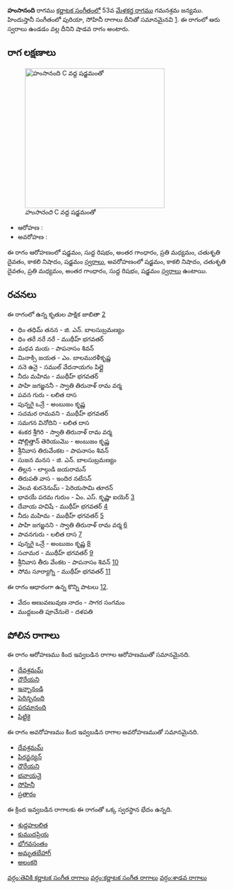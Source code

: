 {{Infobox ragam
	| name          	= హంసానంది
	| synonym	    	= 
	| mela          	= 
	| chakra        	= 
	| janaka        	= 
	| type          	= శాడవ
	| arohanam      	= {{svaraC|S|R1|G3|M2|D2|N3|S'}} 
	| avarohanam    	= {{svaraC|S'|N3|D2|M2|G3|R1|S}}
	| jeeva         	=
	| chhaya        	=
	| nyasa         	=
	| vishesha      	= 
	| equivalent  		= పురియా, సోహినీ
}}
{{కర్ణాటక సంగీత రాగాలు}}
'''హంసానంది''' రాగము [[కర్ణాటక సంగీతం]]లో 53వ [[మేళకర్త రాగము]] గమనశ్రమ జన్యము.  హిందుస్తానీ సంగీతంలో పురియా, సోహినీ రాగాలు దీనితో సమానమైనవి [https://karnatik.com/hcragatable.shtml]. ఈ రాగంలో ఆరు స్వరాలు ఉండడం వల్ల దీనిని షాడవ రాగం అంటారు.


==రాగ లక్షణాలు==
[[Image:hamsanandi_kb2wiki.png|thumb|right|316px|''హంసానంది'' C వద్ద షడ్జమంతో]]

* ఆరోహణ : {{svaraC|S|R1|G3|M2|D2|N3|S'}} 
* అవరోహణ : {{svaraC|S'|N3|D2|M2|G3|R1|S}}

ఈ రాగం ఆరోహణంలో షడ్జమం, సుద్ద  రిషభం, అంతర గాంధారం, ప్రతి మధ్యమం, చతుశృతి దైవతం, కాకలి  నిషాదం, షడ్జమం [[స్వరాలు]], అవరోహణంలో షడ్జమం, కాకలి  నిషాదం, చతుశృతి దైవతం, ప్రతి మధ్యమం, అంతర గాంధారం, సుద్ద  రిషభం, షడ్జమం [[స్వరాలు]] ఉంటాయి.

==రచనలు==
ఈ రాగంలో ఉన్న కృతుల పాక్షిక జాబితా [https://github.com/ssrihari/ragavardhini/blob/master/ragas/kritis.psv]
* ధిం తధిమ్ తనన - జి. ఎన్. బాలసుబ్రమణ్యం
* ధిం తరే నరే నరే - ముథీహ్ భగవతర్
* మధవ మయ - పాపనాసం  శివన్
* మినాక్సి జయత - ఎం. బాలమురళీకృష్ణ
* ననె ఉనై - సముల్ వేదనాయగం పిల్లై
* నీదు మహిమ - ముథీహ్ భగవతర్
* పాహి   జగజ్జననీ - స్వాతి తిరునాళ్ రామ వర్మ
* పవన  గురు - లలిత దాస
* పున్నగై  ఒన్రే - అంబుజం కృష్ణ
* సచమర రామవని - ముథీహ్ భగవతర్
* సమగన వినోదిని - లలిత దాస
* శంకర శ్రీగిరి - స్వాతి తిరునాళ్ రామ వర్మ
* షోల్లిత్తాన్ తెరియుమొ - అంబుజం కృష్ణ
* శ్రీనివాస తిరువేంకట - పాపనాసం  శివన్
* సుజన మనస - జి. ఎన్. బాలసుబ్రమణ్యం
* తిల్లన - లాల్గుడి జయరామన్
* తిరుపతి వాస - ఇందిర నటేసన్
* వెలవ శురనెనుమ్ - పెరియసామి తూరన్
* భావయే పరమ గురుం - ఏం.  ఎస్.  కృష్ణా ఐయెర్ [http://www.karnatik.com/c1088.shtml]
* దేవాయ హవిషే - ముథీహ్ భగవతర్ [http://www.karnatik.com/c1942.shtml]
* నీదు మహిమ - ముథీహ్ భగవతర్ [http://www.karnatik.com/c2191.shtml]
* పాహి జగజ్జనని - స్వాతి తిరునాళ్ రామ వర్మ [http://www.karnatik.com/c2429.shtml]
* పావనగురు - లలిత దాస [http://www.karnatik.com/c1327.shtml]
* పున్నగై  ఒన్రే - అంబుజం కృష్ణ [http://www.karnatik.com/c2627.shtml]
* సచామర - ముథీహ్ భగవతర్ [http://www.karnatik.com/c2040.shtml]
* శ్రీనివాస తీరు వేంకట - పాపనాసం  శివన్ [http://www.karnatik.com/c1041.shtml]
* సోమ సూర్యాగ్ని - ముథీహ్ భగవతర్ [http://www.karnatik.com/c1941.shtml]

ఈ రాగం ఆధారంగా ఉన్న కొన్ని పాటలు [http://rksanka.tripod.com/music/rslist.html].
* వేదం అణువణువుణ నాదం - సాగర సంగమం
* ముద్దబంతి పూచేనులె - దళపతి




==పోలిన రాగాలు==
ఈ రాగం ఆరోహణము కింద ఇవ్వబడిన రాగాల ఆరోహణముతో సమానమైనది.
* [[దేవశ్రమమ్]]
* [[దౌరేయని]]
* [[ఇన్బానండి]]
* [[ పెరిన్బనంది]]
* [[పరమానంది]]
* [[పిట్టికై]]

ఈ రాగం అవరోహణము కింద ఇవ్వబడిన రాగాల అవరోహణముతో సమానమైనది.
* [[దేవశ్రమమ్]]
* [[పిరన్జన్యన్]]
* [[దౌరేయని]]
* [[భవాయనై]]
* [[సోహినీ]]
* [[ప్రతారం]]

ఈ క్రింద ఇవ్వబడిన రాగాలకు ఈ రాగంతో ఒక్క స్వరస్థాన భేదం ఉన్నది.
* [[శుద్దహలలిత]]
* [[కుముదప్రియ]]
* [[భోగవసంతం]]
* [[అమృతబేహాగ్]]
* [[అలంకరి]]



[[వర్గం:తెవికి కర్ణాటక సంగీత రాగాలు]]
[[వర్గం:కర్ణాటక సంగీత రాగాలు]]
[[వర్గం:శాడవ రాగాలు]]